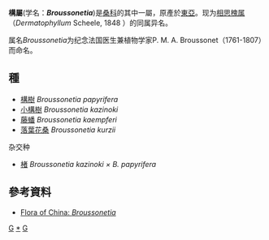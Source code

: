 {{Automatic taxobox 
| image = Broussonetia papyrifera fruits.jpg
| image_caption = 構樹
| taxon = Broussonetia
| authority = Ortega, 1798
| subdivision_ranks = 种
| subdivision = 见正文
}}

'''構屬'''(学名：'''''Broussonetia''''')是[[桑科|桑科]]的其中一屬，原產於[[東亞|東亞]]。现为[[相思槐属|相思槐属]]（''Dermatophyllum'' Scheele, 1848 ）的同属异名。

属名''Broussonetia''为纪念法国医生兼植物学家P. M. A. Broussonet（1761-1807）而命名。

==種==
* [[構樹|構樹]] ''Broussonetia papyrifera''<br>
* [[小構樹|小構樹]] ''Broussonetia kazinoki''<br>
* [[藤蟠|藤蟠]] ''Broussonetia kaempferi''<br>
* [[落葉花桑|落葉花桑]] ''Broussonetia kurzii''<br>
;杂交种
* [[楮|楮]] ''Broussonetia kazinoki × B. papyrifera''

==參考資料==
{{reflist}}
*[http://www.efloras.org/florataxon.aspx?flora_id=2&taxon_id=104684 Flora of China: ''Broussonetia''] {{Wayback|url=http://www.efloras.org/florataxon.aspx?flora_id=2&taxon_id=104684 |date=20210125052335 }}

{{Taxonbar|from=Q600114}}

[[Category:桑科|G]]
[[Category:構屬|*]]
[[Category:1798年描述的分类群|G]]